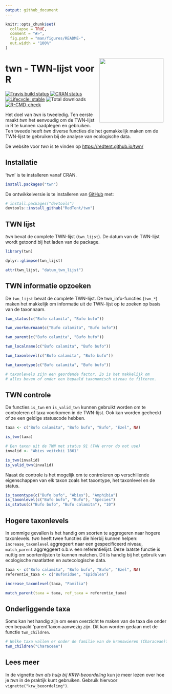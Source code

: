 ```yaml
---
output: github_document
---
```


<!-- README.md is generated from README.Rmd. Please edit that file -->

```r
knitr::opts_chunk$set(
  collapse = TRUE,
  comment = "#>",
  fig.path = "man/figures/README-",
  out.width = "100%"
)
```
<img src="https://github.com/RedTent/twn/raw/master/inst/extdata/twn_hex.png" style="float:right; height:200px;padding:10px;">

# twn - TWN-lijst voor R



<!-- badges: start -->
[![Travis build status](https://travis-ci.org/RedTent/twn.svg?branch=master)](https://travis-ci.org/RedTent/twn)
[![CRAN status](https://www.r-pkg.org/badges/version/twn)](https://CRAN.R-project.org/package=twn)
[![Lifecycle: stable](https://img.shields.io/badge/lifecycle-stable-brightgreen.svg)](https://lifecycle.r-lib.org/articles/stages.html#stable)
![Total downloads](https://cranlogs.r-pkg.org/badges/grand-total/twn)
<!-- werkt niet naar behoren  [![Codecov test coverage](https://codecov.io/gh/RedTent/twn/branch/master/graph/badge.svg)](https://codecov.io/gh/RedTent/twn?branch=master) -->
[![R-CMD-check](https://github.com/RedTent/twn/actions/workflows/R-CMD-check.yaml/badge.svg)](https://github.com/RedTent/twn/actions/workflows/R-CMD-check.yaml)
<!-- badges: end -->



Het doel van *twn* is tweeledig. Ten eerste maakt *twn* het eenvoudig om de TWN-lijst in R te kunnen raadplegen en gebruiken. Ten tweede heeft *twn* diverse functies die het gemakkelijk maken om de TWN-lijst te gebruiken bij de analyse van ecologische data.

De website voor *twn* is te vinden op [https://redtent.github.io/twn/](https://redtent.github.io/twn/)

## Installatie

'twn' is te installeren vanaf CRAN. 

``` r
install.packages("twn")
```

De ontwikkelversie is te installeren van [GitHub](https://github.com/Redtent/twn) met:

``` r
# install.packages("devtools")
devtools::install_github("RedTent/twn")
```

## TWN lijst

*twn* bevat de complete TWN-lijst (`twn_lijst`). De datum van de TWN-lijst wordt getoond bij het laden van de package. 

```r
library(twn)

dplyr::glimpse(twn_lijst)

attr(twn_lijst, "datum_twn_lijst")
```

## TWN informatie opzoeken

De `twn_lijst` bevat de complete TWN-lijst. De twn_info-functies (`twn_*`) maken het makkelijk om informatie uit de TWN-lijst op te zoeken op basis van de taxonnaam.

```r
twn_status(c("Bufo calamita", "Bufo bufo"))

twn_voorkeurnaam(c("Bufo calamita", "Bufo bufo"))

twn_parent(c("Bufo calamita", "Bufo bufo"))

twn_localname(c("Bufo calamita", "Bufo bufo"))

twn_taxonlevel(c("Bufo calamita", "Bufo bufo"))

twn_taxontype(c("Bufo calamita", "Bufo bufo"))

# taxonlevels zijn een geordende factor. Zo is het makkelijk om 
# alles boven of onder een bepaald taxonomisch niveau te filteren.
```

## TWN controle

De functies `is_twn` en `is_valid_twn` kunnen gebruikt worden om te controleren of taxa voorkomen in de TWN-lijst. Ook kan worden gecheckt of ze een geldige statuscode hebben.

```r
taxa <- c("Bufo calamita", "Bufo bufo", "Bufo", "Ezel", NA)

is_twn(taxa)

# Een taxon uit de TWN met status 91 (TWN error do not use)
invalid <- "Abies veitchii 1861"

is_twn(invalid)
is_valid_twn(invalid)


```

Naast de controle is het mogelijk om te controleren op verschillende eigenschappen van elk taxon zoals het taxontype, het taxonlevel en de status.

```r
is_taxontype(c("Bufo bufo", "Abies"), "Amphibia")
is_taxonlevel(c("Bufo bufo", "Bufo"), "Species")
is_status(c("Bufo bufo", "Bufo calamita"), "10")
```


## Hogere taxonlevels

In sommige gevallen is het handig om soorten te aggregeren naar hogere taxonlevels. *twn* heeft twee functies die hierbij kunnen helpen: `increase_taxonlevel` aggregeert naar een gespecificeerd niveau, `match_parent` aggreggeert o.b.v. een referentielijst. Deze laatste functie is nuttig om soortenlijsten te kunnen matchen. Dit is handig bij het gebruik van ecologische maatlatten en autecologische data.

```r
taxa <- c("Bufo calamita", "Bufo bufo", "Bufo", "Ezel", NA)
referentie_taxa <- c("Bufonidae", "Epidalea")

increase_taxonlevel(taxa, "Familia")

match_parent(taxa = taxa, ref_taxa = referentie_taxa)

```

## Onderliggende taxa

Soms kan het handig zijn om eeen overzicht te maken van de taxa die onder een bepaald 'parent'taxon aanwezig zijn. Dit kan worden gedaan met de functie `twn_children`.

```r
# Welke taxa vallen er onder de familie van de kranswieren (Characeae)?
twn_children("Characeae")

```

## Lees meer

In de vignette *twn als hulp bij KRW-beoordeling* kun je meer lezen over hoe je *twn* in de praktijk kunt gebruiken. Gebruik hiervoor `vignette("krw_beoordeling")`.

